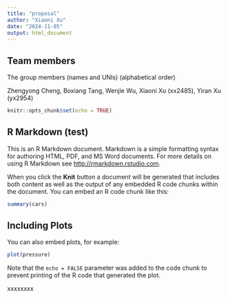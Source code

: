 ```yaml
---
title: "proposal"
author: "Xiaoni Xu"
date: "2024-11-05"
output: html_document
---
```


## Team members

The group members (names and UNIs) (alphabetical order) 

Zhengyong Cheng, Boxiang Tang, Wenjie Wu, Xiaoni Xu (xx2485), Yiran Xu (yx2954) 



```r
knitr::opts_chunk$set(echo = TRUE)
```

## R Markdown (test)

This is an R Markdown document. Markdown is a simple formatting syntax for authoring HTML, PDF, and MS Word documents. For more details on using R Markdown see <http://rmarkdown.rstudio.com>.

When you click the **Knit** button a document will be generated that includes both content as well as the output of any embedded R code chunks within the document. You can embed an R code chunk like this:

```r
summary(cars)
```

## Including Plots

You can also embed plots, for example:

```r
plot(pressure)
```

Note that the `echo = FALSE` parameter was added to the code chunk to prevent printing of the R code that generated the plot.


xxxxxxxx

